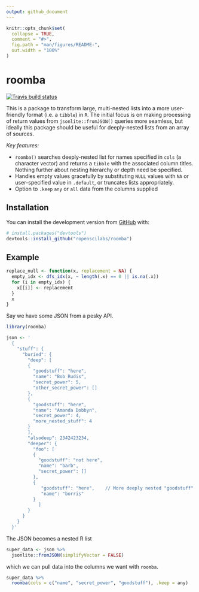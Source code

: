 ```yaml
---
output: github_document
---
```


```r
knitr::opts_chunk$set(
  collapse = TRUE,
  comment = "#>",
  fig.path = "man/figures/README-",
  out.width = "100%"
)
```

# roomba
[![Travis build status](https://travis-ci.com/ropenscilabs/roomba.svg?branch=master)](https://travis-ci.com/ropenscilabs/roomba)

This is a package to transform large, multi-nested lists into a more
user-friendly format (i.e. a `tibble`) in `R`. The initial focus is on making
processing of return values from `jsonlite::fromJSON()` queries more seamless,
but ideally this package should be useful for deeply-nested lists from an array
of sources.

*Key features:*

* `roomba()` searches deeply-nested list for names specified in
  `cols` (a character vector) and returns a `tibble` with the
  associated column titles. Nothing further about nesting hierarchy or
  depth need be specified.
* Handles empty values gracefully by substituting `NULL` values with 
 `NA` or user-specified value in `.default`, or truncates lists appropriately. 
 * Option to `.keep` `any` or `all` data from the columns supplied

## Installation

You can install the development version from [GitHub](https://github.com/) with:

``` r
# install.packages("devtools")
devtools::install_github("ropenscilabs/roomba")
```

## Example

```r
replace_null <- function(x, replacement = NA) {
  empty_idx <- dfs_idx(x, ~ length(.x) == 0 || is.na(.x))
  for (i in empty_idx) {
    x[[i]] <- replacement
  }
  x
}
```

Say we have some JSON from a pesky API.

```r
library(roomba)

json <- '
  {
    "stuff": {
      "buried": {
        "deep": [
        {
          "goodstuff": "here",
          "name": "Bob Rudis",
          "secret_power": 5,
          "other_secret_power": []
        },
        {
          "goodstuff": "here",
          "name": "Amanda Dobbyn",
          "secret_power": 4, 
          "more_nested_stuff": 4
        }
        ],
        "alsodeep": 2342423234,
        "deeper": {
          "foo": [
          {
            "goodstuff": "not here",
            "name": "barb",
            "secret_power": []
          },
          {
             "goodstuff": "here",    // More deeply nested "goodstuff" than "goodstuff"s above
             "name": "borris"
          }
            ]
        }
      }
    }
  }'
```


The JSON becomes a nested R list

```r
super_data <- json %>% 
  jsonlite::fromJSON(simplifyVector = FALSE)
```

which we can pull data into the columns we want with `roomba`.

```r
super_data %>% 
  roomba(cols = c("name", "secret_power", "goodstuff"), .keep = any)
```



